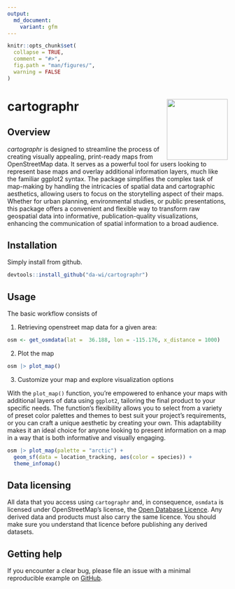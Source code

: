 ```yaml
---
output:
  md_document:
    variant: gfm
---
```


<!-- README.md is generated from README.Rmd. Please edit that file -->

```r
knitr::opts_chunk$set(
  collapse = TRUE,
  comment = "#>",
  fig.path = "man/figures/",
  warning = FALSE
)
```

# cartographr <a href='https://da-wi.github.io/cartographr'><img src="man/figures/logo.png" align="right" height="139" /></a>

## Overview

*cartographr* is designed to streamline the process of creating visually appealing, print-ready maps from OpenStreetMap data. It serves as a powerful tool for users looking to represent base maps and overlay additional information layers, much like the familiar ggplot2 syntax. The package simplifies the complex task of map-making by handling the intricacies of spatial data and cartographic aesthetics, allowing users to focus on the storytelling aspect of their maps. Whether for urban planning, environmental studies, or public presentations, this package offers a convenient and flexible way to transform raw geospatial data into informative, publication-quality visualizations, enhancing the communication of spatial information to a broad audience.

## Installation

Simply install from github.

```r
devtools::install_github("da-wi/cartographr")
```

## Usage

The basic workflow consists of

1. Retrieving openstreet map data for a given area:

```r
osm <- get_osmdata(lat =  36.188, lon = -115.176, x_distance = 1000)
```

2. Plot the map

```r
osm |> plot_map()
```

3. Customize your map and explore visualization options

With the `plot_map()` function, you’re empowered to enhance your maps with additional layers of data using `ggplot2`, tailoring the final product to your specific needs. The function’s flexibility allows you to select from a variety of preset color palettes and themes to best suit your project’s requirements, or you can craft a unique aesthetic by creating your own. This adaptability makes it an ideal choice for anyone looking to present information on a map in a way that is both informative and visually engaging.

```r
osm |> plot_map(palette = "arctic") +
  geom_sf(data = location_tracking, aes(color = species)) +
  theme_infomap()
```


## Data licensing
All data that you access using `cartographr` and, in consequence, `osmdata` is licensed under OpenStreetMap’s license, the <a href="https://wiki.osmfoundation.org/wiki/Licence">Open Database Licence</a>. Any derived data and products must also carry the same licence. You should make sure you understand that licence before publishing any derived datasets.

## Getting help
If you encounter a clear bug, please file an issue with a minimal reproducible example on <a href="https://github.com/da-wi/cartographr/issues">GitHub</a>.


